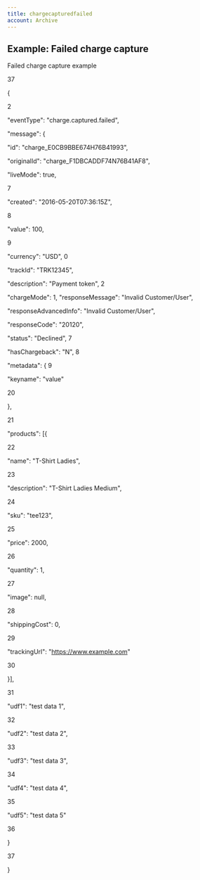 ```yaml
---
title: chargecapturedfailed
account: Archive
---
```


## Example: Failed charge capture

Failed charge capture example

37

{

2

"eventType": "charge.captured.failed",

"message": {

"id": "charge_E0CB9BBE674H76B41993",

"originalId": "charge_F1DBCADDF74N76B41AF8",

"liveMode": true,

7

"created": "2016-05-20T07:36:15Z",

8

"value": 100,

9

"currency": "USD",
0

"trackId": "TRK12345",

"description": "Payment token",
2

"chargeMode": 1,
"responseMessage": "Invalid Customer/User",

"responseAdvancedInfo": "Invalid Customer/User",

"responseCode": "20120",

"status": "Declined",
7

"hasChargeback": "N",
8

"metadata": {
9

"keyname": "value"

20

},

21

"products": [{

22

"name": "T-Shirt Ladies",

23

"description": "T-Shirt Ladies Medium",

24

"sku": "tee123",

25

"price": 2000,

26

"quantity": 1,

27

"image": null,

28

"shippingCost": 0,

29

"trackingUrl": "https://www.example.com"

30

}],

31

"udf1": "test data 1",

32

"udf2": "test data 2",

33

"udf3": "test data 3",

34

"udf4": "test data 4",

35

"udf5": "test data 5"

36

}

37

}

